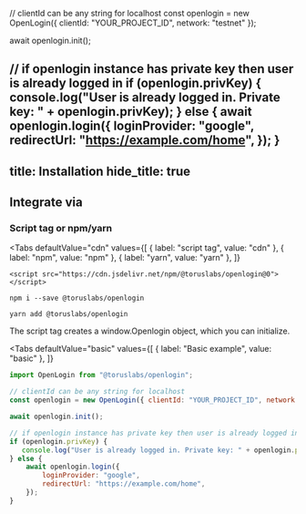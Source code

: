 
// clientId can be any string for localhost
const openlogin = new OpenLogin({ clientId: "YOUR_PROJECT_ID", network: "testnet" });

await openlogin.init();

// if openlogin instance has private key then user is already logged in
if (openlogin.privKey) {
   console.log("User is already logged in. Private key: " + openlogin.privKey);
} else {
    await openlogin.login({
        loginProvider: "google",
        redirectUrl: "https://example.com/home",
    });
}
---
title: Installation
hide_title: true
---


## Integrate via

### Script tag or npm/yarn

<Tabs
  defaultValue="cdn"
  values={[
    { label: "script tag", value: "cdn" },
    { label: "npm", value: "npm" },
    { label: "yarn", value: "yarn" },
  ]}
>

<TabItem value="cdn">

```shell
<script src="https://cdn.jsdelivr.net/npm/@toruslabs/openlogin@0"></script>
```
</TabItem>

<TabItem value="npm">

```shell
npm i --save @toruslabs/openlogin
```

</TabItem>

<TabItem value="yarn">

```shell
yarn add @toruslabs/openlogin
```

</TabItem>

</Tabs>

The script tag creates a window.Openlogin object, which you can initialize.


<Tabs
  defaultValue="basic"
  values={[
    { label: "Basic example", value: "basic" },
  ]}
>


<TabItem value="basic">

```js
import OpenLogin from "@toruslabs/openlogin";

// clientId can be any string for localhost
const openlogin = new OpenLogin({ clientId: "YOUR_PROJECT_ID", network: "testnet" });

await openlogin.init();

// if openlogin instance has private key then user is already logged in
if (openlogin.privKey) {
   console.log("User is already logged in. Private key: " + openlogin.privKey);
} else {
    await openlogin.login({
        loginProvider: "google",
        redirectUrl: "https://example.com/home",
    });
}

```

</TabItem>

</Tabs>

